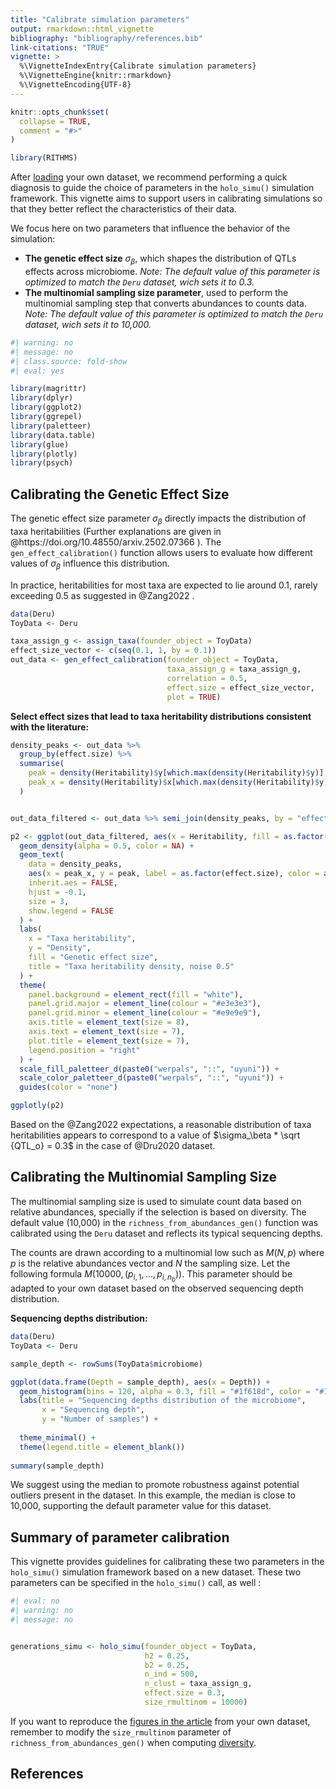 ```yaml
---
title: "Calibrate simulation parameters"
output: rmarkdown::html_vignette
bibliography: "bibliography/references.bib"
link-citations: "TRUE"
vignette: >
  %\VignetteIndexEntry{Calibrate simulation parameters}
  %\VignetteEngine{knitr::rmarkdown}
  %\VignetteEncoding{UTF-8}
---
```


```r
knitr::opts_chunk$set(
  collapse = TRUE,
  comment = "#>"
)
```

```r
library(RITHMS)
```

<!-- WARNING - This vignette is generated by {fusen} from dev/calibrate_params.Rmd: do not edit by hand -->


After [loading](https://solenepety.github.io/RITHMS/docs/articles/import-data.html) your own dataset, we recommend performing a quick diagnosis to guide the choice of parameters in the `holo_simu()` simulation framework. This vignette aims to support users in calibrating simulations so that they better reflect the characteristics of their data.

We focus here on two parameters that influence the behavior of the simulation:

- **The genetic effect size** $\sigma_\beta$, which shapes the distribution of QTLs effects across microbiome.
  *Note: The default value of this parameter is optimized to match the `Deru` dataset, wich sets it to 0.3.*
- **The multinomial sampling size parameter**, used to perform the multinomial sampling step that converts abundances to counts data.
  *Note: The default value of this parameter is optimized to match the `Deru` dataset, wich sets it to 10,000.*

```r
#| warning: no
#| message: no
#| class.source: fold-show
#| eval: yes

library(magrittr)
library(dplyr)
library(ggplot2)
library(ggrepel)
library(paletteer)
library(data.table)
library(glue)
library(plotly)
library(psych)
```


## Calibrating the Genetic Effect Size

The genetic effect size parameter $\sigma_\beta$ directly impacts the distribution of taxa heritabilities (Further explanations are given in @https://doi.org/10.48550/arxiv.2502.07366 ). The `gen_effect_calibration()` function allows users to evaluate how different values of $\sigma_\beta$ influence this distribution.

In practice, heritabilities for most taxa are expected to lie around 0.1, rarely exceeding 0.5 as suggested in @Zang2022 .
```r
data(Deru)
ToyData <- Deru
```


```r
taxa_assign_g <- assign_taxa(founder_object = ToyData)
effect_size_vector <- c(seq(0.1, 1, by = 0.1))
out_data <- gen_effect_calibration(founder_object = ToyData,
                                   taxa_assign_g = taxa_assign_g,
                                   correlation = 0.5,
                                   effect.size = effect_size_vector,
                                   plot = TRUE)
```


**Select effect sizes that lead to taxa heritability distributions consistent with the literature:**
```r
density_peaks <- out_data %>%
  group_by(effect.size) %>%
  summarise(
    peak = density(Heritability)$y[which.max(density(Heritability)$y)],
    peak_x = density(Heritability)$x[which.max(density(Heritability)$y)]
  )


out_data_filtered <- out_data %>% semi_join(density_peaks, by = "effect.size")

p2 <- ggplot(out_data_filtered, aes(x = Heritability, fill = as.factor(effect.size))) +
  geom_density(alpha = 0.5, color = NA) +
  geom_text(
    data = density_peaks,
    aes(x = peak_x, y = peak, label = as.factor(effect.size), color = as.factor(effect.size)),
    inherit.aes = FALSE,
    hjust = -0.1,
    size = 3,
    show.legend = FALSE
  ) +
  labs(
    x = "Taxa heritability",
    y = "Density",
    fill = "Genetic effect size",
    title = "Taxa heritability density, noise 0.5"
  ) +
  theme(
    panel.background = element_rect(fill = "white"),
    panel.grid.major = element_line(colour = "#e3e3e3"),
    panel.grid.minor = element_line(colour = "#e9e9e9"),
    axis.title = element_text(size = 8),
    axis.text = element_text(size = 7),
    plot.title = element_text(size = 7),
    legend.position = "right"
  ) +
  scale_fill_paletteer_d(paste0("werpals", "::", "uyuni")) +
  scale_color_paletteer_d(paste0("werpals", "::", "uyuni")) +
  guides(color = "none")

ggplotly(p2)
```


Based on the @Zang2022 expectations, a reasonable distribution of taxa heritabilities appears to correspond to a value of $\sigma_\beta * \sqrt {QTL_o} = 0.3$ in the case of @Dru2020 dataset.


## Calibrating the Multinomial Sampling Size

The multinomial sampling size is used to simulate count data based on relative abundances, specially if the selection is based on diversity. The default value (10,000) in the `richness_from_abundances_gen()` function was calibrated using the `Deru` dataset and reflects its typical sequencing depths.

The counts are drawn according to a multinomial low such as $M(N,p)$ where $p$ is the relative abundances vector and $N$ the sampling size. Let the following formula $M(10000, (p_{i,1}, ..., p_{i,n_b}))$.
This parameter should be adapted to your own dataset based on the observed sequencing depth distribution.

**Sequencing depths distribution:**
```r
data(Deru)
ToyData <- Deru
```


```r
sample_depth <- rowSums(ToyData$microbiome)

ggplot(data.frame(Depth = sample_depth), aes(x = Depth)) +
  geom_histogram(bins = 120, alpha = 0.3, fill = "#1f618d", color = "#1f618d") +
  labs(title = "Sequencing depths distribution of the microbiome",
       x = "Sequencing depth",
       y = "Number of samples") +
  
  theme_minimal() +
  theme(legend.title = element_blank())
 
summary(sample_depth)
```


We suggest using the median to promote robustness against potential outliers present in the dataset. In this example, the median is close to 10,000, supporting the default parameter value for this dataset.

## Summary of parameter calibration

This vignette provides guidelines for calibrating these two parameters in the `holo_simu()` simulation framework based on a new dataset. These two parameters can be specified in the `holo_simu()` call, as well :
```r
#| eval: no
#| warning: no
#| message: no


generations_simu <- holo_simu(founder_object = ToyData,
                              h2 = 0.25,
                              b2 = 0.25,
                              n_ind = 500,
                              n_clust = taxa_assign_g,
                              effect.size = 0.3,
                              size_rmultinom = 10000)

```


If you want to reproduce the [figures in the article](https://solenepety.github.io/RITHMS/articles/generate-figures.html) from your own dataset, remember to modify the `size_rmultinom` parameter of `richness_from_abundances_gen()` when computing [diversity](https://solenepety.github.io/RITHMS/articles/generate-figures.html#alpha-diversity-remains-stable-across-generations).

## References
